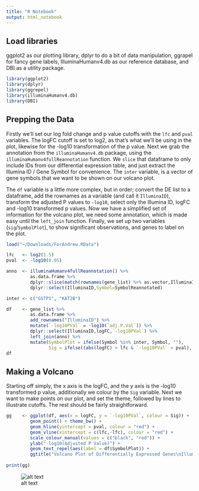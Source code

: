 ```yaml
---
title: "R Notebook"
output: html_notebook
---
```


## Load libraries
ggplot2 as our plotting library, dplyr to do a bit of data manipulation, ggrapel for fancy gene labels, IlluminaHumanv4.db as our reference database, and DBI as a utility package. 

```r
library(ggplot2)
library(dplyr)
library(ggrepel)
library(illuminaHumanv4.db)
library(DBI)
```

## Prepping the Data
Firstly we'll set our log fold change and p value cutoffs with the `lfc` and `pval` variables. The logFC cutoff is set to log2, as that's what we'll be using in the plot, likewise for the -log10 transformation of the p value. Next we grab the annotation from the `illuminaHumanv4.db` package, using the `illuminaHumanv4fullReannotation` function. We `slice` that dataframe to only include IDs from our differential expression table, and just extract the Illumina ID / Gene Symbol for convenience. The `inter` variable, is a vector of gene symbols that we want to be shown on our volcano plot. 

The `df` variable is a little more complex, but in order; convert the DE list to a dataframe, add the rownames as a variable (and call it `IlluminaID`), transform the adjusted P values to `-log10`, select only the Illumina ID, logFC and -log10 transformed p values. Now we have a simplified set of information for the volcano plot, we need some annotation, which is made easy until the `left_join` function. Finally, we set up two variables (`sig`/`SymbolPlot`), to show significant observations, and genes to label on the plot. 

```r
load("~/Downloads/ForAndrew.RData")

lfc   <- log2(1.5)
pval  <- -log10(0.05)

anno  <- illuminaHumanv4fullReannotation() %>% 
         as.data.frame %>% 
         dplyr::slice(match(rownames(gene_list) %>% as.vector,IlluminaID)) %>% 
         dplyr::select(IlluminaID,Symbol=SymbolReannotated)

inter <- c("GSTP1", "KAT2B")

df    <- gene_list %>% 
         as.data.frame %>% 
         add_rownames("IlluminaID") %>% 
         mutate(`-log10PVal` = -log10(`adj.P.Val`)) %>% 
         dplyr::select(IlluminaID,logFC,`-log10PVal`) %>% 
         left_join(anno) %>% 
         mutate(SymbolPlot = ifelse(Symbol %in% inter, Symbol, ""),
                Sig = ifelse((abs(logFC) > lfc & `-log10PVal` > pval), "Sig", ""))
df
```


## Making a Volcano
Starting off simply, the x axis is the logFC, and the y axis is the -log10 transformed p value, additionally we colour by the `Sig` variable. Next we want to make points on our plot, and set the theme, followed by lines to illustrate cutoffs. The rest should be fairly straightforward. 

```r
gg    <- ggplot(df, aes(x = logFC, y = `-log10PVal`, colour = Sig)) +
         geom_point() + theme_bw() + 
         geom_hline(yintercept = pval, colour = "red") +
         geom_vline(xintercept = c(lfc,-lfc), colour = "red") +
         scale_colour_manual(values = c("black", "red")) +
         ylab("-log10(Adjusted P Value)") +
         geom_text_repel(aes(label = df$SymbolPlot)) + 
         ggtitle("Volcano Plot of Differentially Expressed Genes\nIllumina HT12-v4 Microarray")
                         
print(gg)
```

![alt text](https://github.com/AndrewSkelton/Biostars-Answers/blob/master/Sakura_Volcano.png "Volcano Plot")


